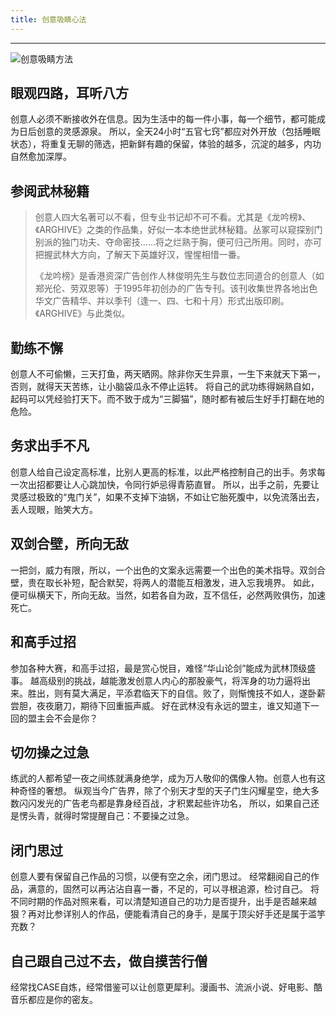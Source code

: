 ```yaml
---
title: 创意吸睛心法
---
```



---

<Image
  src="https://img.dava.cc/img/创意吸睛方法.png"
  alt="创意吸睛方法"
  width={1080}
  height={500}
/>

## 眼观四路，耳听八方

创意人必须不断接收外在信息。因为生活中的每一件小事，每一个细节，都可能成为日后创意的灵感源泉。 所以，全天24小时“五官七窍”都应对外开放（包括睡眠状态），将重复无聊的筛选，把新鲜有趣的保留，体验的越多，沉淀的越多，内功自然愈加深厚。

## 参阅武林秘籍

> 创意人四大名著可以不看，但专业书记却不可不看。尤其是《龙吟榜》、《ARGHIVE》之类的作品集，好似一本本绝世武林秘籍。丛冢可以窥探别门别派的独门功夫、夺命密技……将之烂熟于胸，便可归己所用。同时，亦可把握武林大方向，了解天下英雄好汉，惺惺相惜一番。
>
> 《龙吟榜》是香港资深广告创作人林俊明先生与数位志同道合的创意人（如郑光伦、劳双恩等）于1995年初创办的广告专刊。该刊收集世界各地出色华文广告精华、并以季刊（逢一、四、七和十月）形式出版印刷。《ARGHIVE》与此类似。

## 勤练不懈

创意人不可偷懒，三天打鱼，两天晒网。除非你天生异禀，一生下来就天下第一，否则，就得天天苦练，让小脑袋瓜永不停止运转。 将自己的武功练得娴熟自如，起码可以凭经验打天下。而不致于成为“三脚猫”，随时都有被后生好手打翻在地的危险。

## 务求出手不凡

创意人给自己设定高标准，比别人更高的标准，以此严格控制自己的出手。务求每一次出招都要让人心跳加快，令同行妒忌得青筋直冒。 所以，出手之前，先要让灵感过极致的“鬼门关”，如果不支掉下油锅，不如让它胎死腹中，以免流落出去，丢人现眼，贻笑大方。

## 双剑合壁，所向无敌

一把剑，威力有限，所以，一个出色的文案永远需要一个出色的美术指导。双剑合壁，贵在取长补短，配合默契，将两人的潜能互相激发，进入忘我境界。 如此，便可纵横天下，所向无敌。当然，如若各自为政，互不信任，必然两败俱伤，加速死亡。

## 和高手过招

参加各种大赛，和高手过招，最是赏心悦目，难怪“华山论剑”能成为武林顶级盛事。 越高级别的挑战，越能激发创意人内心的那股豪气，将浑身的功力逼将出来。胜出，则有莫大满足，平添君临天下的自信。败了，则惭愧技不如人，遂卧薪尝胆，夜夜磨刀，期待下回重振声威。 好在武林没有永远的盟主，谁又知道下一回的盟主会不会是你？

## 切勿操之过急

练武的人都希望一夜之间练就满身绝学，成为万人敬仰的偶像人物。创意人也有这种奇怪的奢想。 纵观当今广告界，除了个别天才型的天子门生闪耀星空，绝大多数闪闪发光的广告老鸟都是靠身经百战，才积累起些许功名， 所以，如果自己还是愣头青，就得时常提醒自己：不要操之过急。

## 闭门思过

创意人要有保留自己作品的习惯，以便有空之余，闭门思过。 经常翻阅自己的作品，满意的，固然可以再沾沾自喜一番，不足的，可以寻根追源，检讨自己。 将不同时期的作品对照来看，可以清楚知道自己的功力是否提升，出手是否越来越狠？再对比参详别人的作品，便能看清自己的身手，是属于顶尖好手还是属于滥竽充数？

## 自己跟自己过不去，做自摸苦行僧

经常找CASE自炼，经常借鉴可以让创意更犀利。漫画书、流派小说、好电影、酷音乐都应是你的密友。